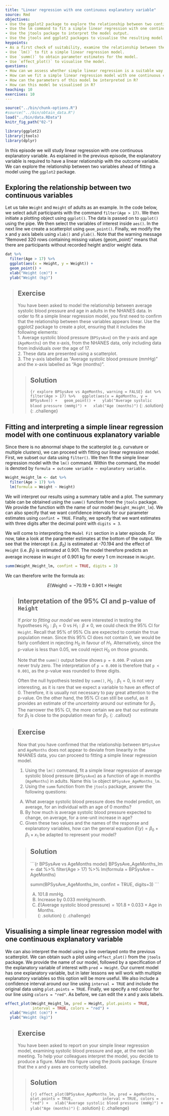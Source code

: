 ---
title: "Linear regression with one continuous explanatory variable"
source: Rmd
objectives:
- Use the ggplot2 package to explore the relationship between two continuous variables.
- Use the lm command to fit a simple linear regression with one continuous explanatory variable.
- Use the jtools package to interpret the model output.
- Use the jtools and ggplot2 packages to visualise the resulting model.
keypoints: 
- As a first check of suitability, examine the relationship between the continuous variables using a scatterplot.
- Use `lm()` to fit a simple linear regression model.
- Use `summ()` to obtain parameter estimates for the model.
- Use `effect_plot()` to visualise the model. 
questions: 
- How can we assess whether simple linear regression is a suitable way to model the relationship between two continuous variables?
- How can we fit a simple linear regression model with one continuous explanatory variable in R?
- How can the parameters of this model be interpreted in R?
- How can this model be visualised in R?
teaching: 10
exercises: 10
---

```{r, include=FALSE}
source("../bin/chunk-options.R")
#source("../bin/obtain_data.R")
load("../bin/data.RData")
knitr_fig_path("02-")
```

```{r load data, include=FALSE}
library(ggplot2)
library(jtools)
library(dplyr)
```

In this episode we will study linear regression with one continuous explanatory variable. As explained in the previous episode, the explanatory variable is required to have a linear relationship with the outcome variable. We can explore the relationship between two variables ahead of fitting a model using the `ggplot2` package.

## Exploring the relationship between two continuous variables
Let us take `Weight` and `Height` of adults as an example. In the code below, we select adult participants with the command `filter(Age > 17)`. We then initiate a plotting object using `ggplot()`. The data is passed on to `ggplot()` using the pipe. We then select the variables of interest inside `aes()`. In the next line we create a scatterplot using `geom_point()`. Finally, we modify the x and y axis labels using `xlab()` and `ylab()`. Note that the warning message "Removed 320 rows containing missing values (geom_point)" means that there are participants without recorded height and/or weight data.

```{r Height vs Weight plot}
dat %>%
  filter(Age > 17) %>%
  ggplot(aes(x = Height, y = Weight)) +
  geom_point() +
  xlab("Height (cm)") +
  ylab("Weight (kg)")
```

> ## Exercise  
> You have been asked to model the relationship between average systolic blood pressure
> and age in adults in the NHANES data. In order to fit a simple 
> linear regression model, you first need to confirm 
> that the relationship between these
> variables appears linear. Use the ggplot2 package to create a plot,
> ensuring that it includes the following elements:  
> 1. Average systolic blood pressure (`BPSysAve`) on the y-axis and age
> (`AgeMonths`) on the x-axis, from the NHANES data, only including data from individuals over the age of 17.  
> 2. These data are presented using a scatterplot.  
> 3. The y-axis labelled as "Average systolic blood pressure (mmHg)" and the x-axis labelled
> as "Age (months)". 
>
> > ## Solution
> > 
> > ```{r explore BPSysAve vs AgeMonths, warning = FALSE}
> > dat %>%
> >   filter(Age > 17) %>%
> >   ggplot(aes(x = AgeMonths, y = BPSysAve)) +
> >   geom_point() +
> >   ylab("Average systolic blood pressure (mmHg)") +
> >   xlab("Age (months)")
> > ```
> {: .solution}
{: .challenge}


## Fitting and interpreting a simple linear regression model with one continuous explanatory variable
Since there is no abnormal shape to the scatterplot (e.g. curvature or multiple clusters), we can proceed with fitting our linear regression model. First, we subset our data using `filter()`. We then fit the simple linear regression model with the `lm()` command. Within the command, the model is denoted by `formula = outcome variable ~ explanatory variable`. 

```{r fit Weigth vs Height}
Weight_Height_lm <- dat %>%
  filter(Age > 17) %>%
  lm(formula = Weight ~ Height)
```

We will interpret our results using a summary table and a plot. The summary table can be obtained using the `summ()` function from the `jtools` package. We provide the function with the name of our model (`Weight_Height_lm`). We can also specify that we want confidence intervals for our parameter estimates using `confint = TRUE`. Finally, we specify that we want estimates with three digits after the decimal point with `digits = 3`.  

We will come to interpreting the `Model Fit` section in a later episode. For now, take a look at the parameter estimates at the bottom of the output. We see that the intercept (i.e. $\beta_0$) is estimated at -70.194 and the effect of `Height` (i.e. $\beta_1$) is estimated at 0.901. The model therefore predicts an average increase in `Weight` of 0.901 kg for every 1 cm increase in `Height`.   

```{r summ Weight_Height_lm}
summ(Weight_Height_lm, confint = TRUE, digits = 3)
```

We can therefore write the formula as:

$$E(\text{Weight}) = -70.19 + 0.901 \times \text{Height}$$

> ## Interpretation of the 95% CI and p-value of `Height`
> 
> If *prior to fitting our model* we were interested in testing the hypotheses 
> $H_0: \beta_1 = 0$ vs $H_1: \beta \neq 0$, we could check the 95% CI 
> for `Height`. Recall that 95% of 95% CIs are expected to contain the true population 
> mean. Since this 95% CI does not contain 0, we would be fairly confident in rejecting 
> $H_0$ in favour of $H_1$. Alternatively, since the p-value is less than 0.05, 
> we could reject $H_0$ on those grounds. 
>
> Note that the `summ()` output below shows `p = 0.000`. P values are never
> truly zero. The interpretation of `p = 0.000` is therefore that 
> `p < 0.001`, as the p-value was rounded to three digits. 
>
> Often the null hypothesis tested by `summ()`, $H_0: \beta_1 = 0$, is not very 
> interesting, as it is rare that we expect a variable to have an effect of 0. 
> Therefore, it is usually not necessary to pay great attention to the 
> p-value. On the other hand, the 95% CI can still be useful, as it provides an estimate
> of the *uncertainty* around our estimate for $\beta_1$. The narrower the 95% CI, 
> the more certain we are that our estimate for $\beta_1$ is close to the population 
> mean for $\beta_1$. 
{: .callout}


> ## Exercise  
> Now that you have confirmed that the relationship between `BPSysAve`
> and `AgeMonths` does not appear to deviate from linearity in the NHANES data, 
> you can proceed to fitting a simple linear regression model.  
>   
> 1. Using the `lm()` command, fit a simple linear regression of average systolic blood pressure
> (`BPSysAve`) as a function of age in months (`AgeMonths`) in adults. 
> Name this `lm` object `BPSysAve_AgeMonths_lm`.  
> 2. Using the `summ` function from the `jtools` package, answer the following questions:
>   
> A) What average systolic blood pressure does the model predict, on average,
> for an individual with an age of 0 months?  
> B) By how much is average systolic blood pressure expected to change, on average, for
> a one-unit increase in age?  
> C) Given these two values and the names of the response and explanatory
> variables, how can the general equation $E(y) = \beta_0 + {\beta}_1 
> \times x_1$ be adapted to represent your model? 
>
> > ## Solution
> > 
> > ```{r BPSysAve vs AgeMonths model}
> > BPSysAve_AgeMonths_lm <- dat %>% 
> >   filter(Age > 17) %>%
> >   lm(formula = BPSysAve ~ AgeMonths)
> > 
> > summ(BPSysAve_AgeMonths_lm, confint = TRUE, digits=3)
> > ```
> > 
> > A) 101.8 mmHg.  
> > B) Increase by 0.033 mmHg/month.    
> > C) $E(\text{Average systolic blood pressure}) = 101.8 + 0.033 \times \text{Age in Months}$.  
> {: .solution}
{: .challenge}

## Visualising a simple linear regression model with one continuous explanatory variable
We can also interpret the model using a line overlayed onto the previous scatterplot. We can obtain such a plot using `effect_plot()` from the `jtools` package. We provide the name of our model, followed by a specification of the explanatory variable of interest with `pred = Height`. Our current model has one explanatory variable, but in later lessons we will work with multiple explanatory variables so this option will be more useful. We also include a confidence interval around our line using `interval = TRUE` and include the original data using `plot.points = TRUE`. Finally, we specify a red colour for our line using `colors = "red"`. As before, we can edit the x and y axis labels. 

```{r effect plot weight vs height}
effect_plot(Weight_Height_lm, pred = Height, plot.points = TRUE,
            interval = TRUE, colors = "red") +
  xlab("Height (cm)") +
  ylab("Weight (kg)")
```


> ## Exercise  
> You have been asked to report on your simple linear regression model, examining systolic blood pressure and age, at 
> the next lab meeting. To help your colleagues interpret the model, you
> decide to produce a figure. Make this figure using the jtools package.
> Ensure that the x and y axes are correctly labelled.
>
> > ## Solution
> > ```{r}
> > effect_plot(BPSysAve_AgeMonths_lm, pred = AgeMonths, plot.points = TRUE,
> >             interval = TRUE, colors = "red") +
> >   xlab("Average systolic blood pressure (mmHg)") + 
> >   ylab("Age (months)")
> > ```
> {: .solution}
{: .challenge}


